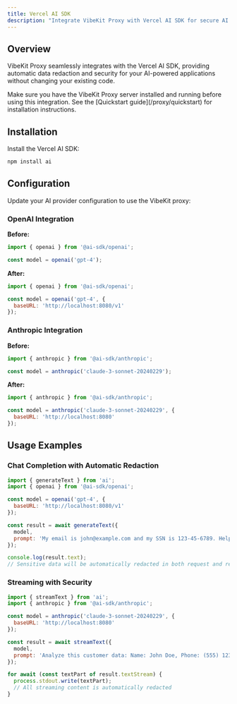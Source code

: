 ```yaml
---
title: Vercel AI SDK
description: "Integrate VibeKit Proxy with Vercel AI SDK for secure AI applications"
---
```


## Overview

VibeKit Proxy seamlessly integrates with the Vercel AI SDK, providing automatic data redaction and security for your AI-powered applications without changing your existing code.

<Warning>
Make sure you have the VibeKit Proxy server installed and running before using this integration. See the [Quickstart guide](/proxy/quickstart) for installation instructions.
</Warning>

## Installation

Install the Vercel AI SDK:

```bash
npm install ai
```

## Configuration

Update your AI provider configuration to use the VibeKit proxy:

### OpenAI Integration

**Before:**
```javascript
import { openai } from '@ai-sdk/openai';

const model = openai('gpt-4');
```

**After:**
```javascript
import { openai } from '@ai-sdk/openai';

const model = openai('gpt-4', {
  baseURL: 'http://localhost:8080/v1'
});
```

### Anthropic Integration

**Before:**
```javascript
import { anthropic } from '@ai-sdk/anthropic';

const model = anthropic('claude-3-sonnet-20240229');
```

**After:**
```javascript
import { anthropic } from '@ai-sdk/anthropic';

const model = anthropic('claude-3-sonnet-20240229', {
  baseURL: 'http://localhost:8080'
});
```

## Usage Examples

### Chat Completion with Automatic Redaction

```javascript
import { generateText } from 'ai';
import { openai } from '@ai-sdk/openai';

const model = openai('gpt-4', {
  baseURL: 'http://localhost:8080/v1'
});

const result = await generateText({
  model,
  prompt: 'My email is john@example.com and my SSN is 123-45-6789. Help me with privacy best practices.',
});

console.log(result.text);
// Sensitive data will be automatically redacted in both request and response
```

### Streaming with Security

```javascript
import { streamText } from 'ai';
import { anthropic } from '@ai-sdk/anthropic';

const model = anthropic('claude-3-sonnet-20240229', {
  baseURL: 'http://localhost:8080'
});

const result = await streamText({
  model,
  prompt: 'Analyze this customer data: Name: John Doe, Phone: (555) 123-4567, Account: 1234567890',
});

for await (const textPart of result.textStream) {
  process.stdout.write(textPart);
  // All streaming content is automatically redacted
}
```